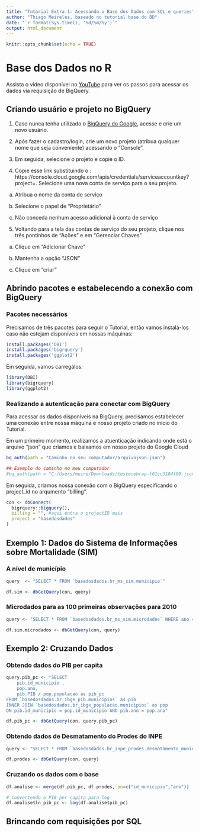 ```yaml
---
title: "Tutorial Extra 1: Acessando o Base dos Dados com SQL e queries"
author: "Thiago Meireles, baseado no tutorial base do BD"
date: "`r format(Sys.time(), '%d/%m/%y')`"
output: html_document
---
```


```r
knitr::opts_chunk$set(echo = TRUE)
```

# Base dos Dados no R

Assista o vídeo disponível no [YouTube](https://www.youtube.com/watch?v=5_Ir8neyFf4&ab_channel=BasedosDados) para ver os passos para acessar os dados via requisição de BigQuery.

## Criando usuário e projeto no BigQuery

1. Caso nunca tenha utilizado o [BigQuery do Google](https://cloud.google.com/bigquery), acesse e crie um novo usuário.

2. Após fazer o cadastro/login, crie um novo projeto (atribua qualquer nome que seja conveniente) acessando o "Console". 

3. Em seguida, selecione o projeto e copie o ID.

4. Copie esse link substituindo o <project_id>: https://console.cloud.google.com/apis/credentials/serviceaccountkey?project=<project_id>. Selecione uma nova conta de serviço para o seu projeto.

a. Atribua o nome da conta de serviço

b. Selecione o papel de "Proprietário"

c. Não conceda nenhum acesso adicional à conta de serviço

5. Voltando para a tela das contas de serviço do seu projeto, clique nos três pontinhos de "Ações" e em "Gerenciar Chaves".

a. Clique em "Adicionar Chave"

b. Mantenha a opção "JSON"

c. Clique em "criar"

## Abrindo pacotes e estabelecendo a conexão com BigQuery

### Pacotes necessários

Precisamos de três pacotes para seguir o Tutorial, então vamos instalá-los caso não estejam disponíveis em nossas máquinas:

```r
install.packages('DBI')
install.packages('bigrquery')
install.packages('ggplot2')
```

Em seguida, vamos carregálos:

```r
library(DBI)
library(bigrquery)
library(ggplot2)
```

### Realizando a autenticação para conectar com BigQuery

Para acessar os dados disponíveis na BigQuery, precisamos estabelecer uma conexão entre nossa máquina e nosso projeto criado no início do Tutorial.

Em um primeiro momento, realizamos a atuenticação indicando onde está o arquivo "json" que criamos e baixamos em nosso projeto do Google Cloud

```r
bq_auth(path = "Caminho no seu computador/arquivojson.json")

## Exemplo do caminho no meu computador
#bq_auth(path = "C:/Users/meire/Downloads/testecebrap-f01cc3184f09.json")
```

Em seguida, criamos nossa conexão com o BigQuery especificando o project_id no arqumento "billing".

```r
con <- dbConnect(
  bigrquery::bigquery(),
  billing = "", #aqui entra o projectID mais 
  project = "basedosdados"
)
```

## Exemplo 1: Dados do Sistema de Informações sobre Mortalidade (SIM)

### A nível de município

```r
query  <- "SELECT * FROM `basedosdados.br_ms_sim.municipio`"

df.sim <- dbGetQuery(con, query)
```

### Microdados para as 100 primeiras observações para 2010

```r
query <- "SELECT * FROM `basedosdados.br_ms_sim.microdados` WHERE ano = 2010 LIMIT 100"

df.sim.microdados <- dbGetQuery(con, query)
```

## Exemplo 2: Cruzando Dados

### Obtendo dados do PIB per capita

```r
query.pib_pc <- "SELECT 
    pib.id_municipio ,
    pop.ano, 
    pib.PIB / pop.populacao as pib_pc
FROM `basedosdados.br_ibge_pib.municipios` as pib
INNER JOIN `basedosdados.br_ibge_populacao.municipios` as pop
ON pib.id_municipio = pop.id_municipio AND pib.ano = pop.ano"

df.pib_pc <- dbGetQuery(con, query.pib_pc)
```

### Obtendo dados de Desmatamento do Prodes do INPE

```r
query <- "SELECT * FROM `basedosdados.br_inpe_prodes.desmatamento_municipios`"

df.prodes <- dbGetQuery(con, query)
```

### Cruzando os dados com o base

```r
df.analise <- merge(df.pib_pc, df.prodes, on=c("id_municipio","ano"))

# Convertendo o PIB per capita para log
df.analise$ln_pib_pc <- log(df.analise$pib_pc)
```



## Brincando com requisições por SQL

